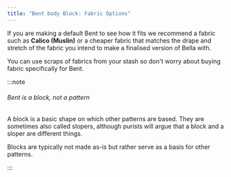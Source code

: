```yaml
---
title: "Bent body Block: Fabric Options"
---
```


If you are making a default Bent to see how it fits we recommend a fabric such as **Calico (Muslin)** or a cheaper fabric that matches the drape and stretch of the fabric you intend to make a finalised version of Bella with.

You can use scraps of fabrics from your stash so don't worry about buying fabric specifically for Bent.

:::note


###### Bent is a block, not a pattern

A block is a basic shape on which other patterns are based.
They are sometimes also called slopers, although purists will argue that a block and a sloper are different things.

Blocks are typically not made as-is but rather serve as a basis for other patterns.

:::
